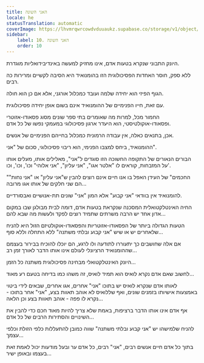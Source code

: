 ```yaml
---
title: האני השונה
locale: he
statusTranslation: automatic
coverImage: https://lhvmrqwrcowdvduuaukz.supabase.co/storage/v1/object/public/strapi-uploads/small_cover-tratado-de-psicologia-revolucionaria.webp-5e15e1cec4e0ebebcde5d7fc7565d8fd.webp
sidebar:
    label: 10. האני השונה
    order: 10
---
```

היונק התבוני שנקרא בטעות אדם, אינו מחזיק למעשה באינדיבידואליות מוגדרת.

ללא ספק, חוסר האחדות הפסיכולוגית הזו בהומנואיד היא הסיבה לקשיים ומרירות כה רבים.

הגוף הפיזי הוא יחידה שלמה ועובד כמכלול אורגני, אלא אם כן הוא חולה.

עם זאת, חייו הפנימיים של ההומנואיד אינם בשום אופן יחידה פסיכולוגית.

החמור מכל, למרות מה שאומרים בתי ספר שונים מסוג פסאודו-אזוטרי ופסאודו-אוקולטיסטי, הוא היעדר ארגון פסיכולוגי במעמקי נפשו של כל אדם.

אכן, בתנאים כאלה, אין עבודה הרמונית כמכלול בחייהם הפנימיים של אנשים.

ההומנואיד, ביחס למצבו הפנימי, הוא ריבוי פסיכולוגי, סכום של "אני".

הבורים הנאורים של התקופה החשוכה הזו סוגדים ל"אני", מאלילים אותו, מעלים אותו על המזבחות, קוראים לו "אלטר אגו", "אני עליון", "אני אלוהי" וכו', וכו', וכו'.

"החכמים" של העידן האפל בו אנו חיים אינם רוצים להבין ש"אני עליון" או "אני נחות" הם שני חלקים של אותו אגו מרובה...

להומנואיד אין בוודאי "אני קבוע" אלא המון "אני" שונים תת-אנושיים ואבסורדיים.

החיה האינטלקטואלית המסכנה שנקראת בטעות אדם, דומה לבית מבולגן שבו במקום אדון אחד יש הרבה משרתים שתמיד רוצים לפקד ולעשות מה שבא להם...

הטעות הגדולה ביותר של הפסאודו-אזוטריות והפסאודו-אוקולטיזם הזול היא להניח שלאחרים יש או שיש "אני קבוע ובלתי משתנה" ללא התחלה וללא סוף...

אם אלה שחושבים כך יתעוררו לתודעה ולו לרגע, הם יוכלו להוכיח בבירור בעצמם שההומנואיד הרציונלי לעולם אינו אותו הדבר לאורך זמן רב...

היונק האינטלקטואלי מבחינה פסיכולוגית משתנה כל הזמן...

לחשוב שאם אדם נקרא לואיס הוא תמיד לואיס, זה משהו כמו בדיחה בטעם רע מאוד...

לאותו אדם שנקרא לואיס יש בתוכו "אני" אחרים, אגו אחרים, שבאים לידי ביטוי באמצעות אישיותו בזמנים שונים, ואף שללואיס לא אוהב תאוות בצע, "אני" אחר בתוכו - נקרא לו פפה - אוהב תאוות בצע וכן הלאה...

אף אדם אינו אותו הדבר ברציפות, באמת שלא צריך להיות מאוד חכם כדי להבין את השינויים והסתירות הרבים של כל אדם...

להניח שלמישהו יש "אני קבוע ובלתי משתנה" שווה כמובן להתעללות כלפי הזולת וכלפי עצמך...

בתוך כל אדם חיים אנשים רבים, "אני" רבים, כל אדם ער ובעל מודעות יכול לאמת זאת בעצמו ובאופן ישיר...


